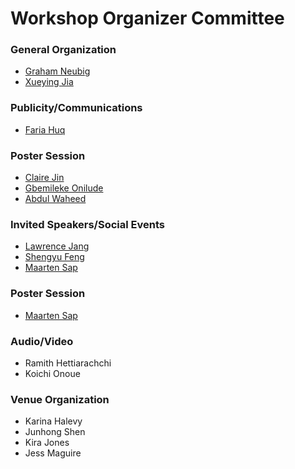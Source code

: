 # Workshop Organizer Committee


### General Organization
 - [Graham Neubig](https://www.phontron.com/)
 - [Xueying Jia](https://clover-tractor-519.notion.site/)

### Publicity/Communications
 - [Faria Huq](https://oaishi.github.io/)

### Poster Session
 - [Claire Jin](https://www.linkedin.com/in/claire-jin-a1474420a)
 - [Gbemileke Onilude](https://www.linkedin.com/in/gbemileke-onilude-242ba8b2/)
 - [Abdul Waheed](https://macabdul9.github.io/)

### Invited Speakers/Social Events
 - [Lawrence Jang](https://lawrencekjang.github.io/)
 - [Shengyu Feng](https://shengyu-feng.github.io/)
 - [Maarten Sap](https://maartensap.com/) 

### Poster Session
 - [Maarten Sap](https://maartensap.com/) 

### Audio/Video
 - Ramith Hettiarachchi
 - Koichi Onoue
 
### Venue Organization
 - Karina Halevy
 - Junhong Shen
 - Kira Jones
 - Jess Maguire 
 

